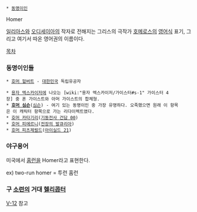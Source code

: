  * [[동명이인]]

Homer

[[일리아스]]와 [[오디세이아]]의 작자로 전해지는 그리스의 극작가 [[호메로스]]의 [[영어]]식 표기, 그리고 여기서 따온 영어권의 이름이다.

[[목차]]

=== 동명이인들 ===
 * [[호머 헐버트]] - [[대한민국]] 독립유공자

 * [[용자 엑스카이저]]에 나오는 [wiki:"용자 엑스카이저/가이스터#s-1" 가이스터 4장] 중 혼 가이스트와 아머 가이스트의 합체형.
 * '''[[호머 심슨]]'''([[심슨]]) - 여기 있는 동명이인 중 가장 유명하다. 오죽했으면 원래 이 항목은 이 캐릭터 항목으로 가는 리다이렉트였다. 
 * [[호머 카타기리]]([[기동전사 건담 00]])
 * [[호머 피에르니]]([[전장의 발큐리아]])
 * [[호머 피츠제럴드]]([[아이실드 21]])

=== 야구용어 ===
미국에서 [[홈런]]을 Homer라고 표현한다.

ex) two-run homer = 투런 홈런

=== 구 [[소련]]의 거대 [[헬리콥터]] ===
[[V-12]] 참고
